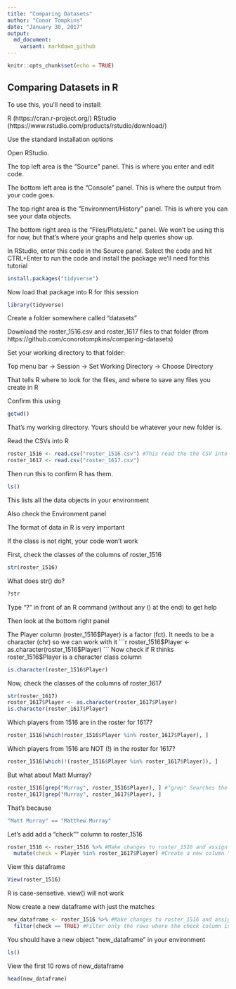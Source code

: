 ```yaml
---
title: "Comparing Datasets"
author: "Conor Tompkins"
date: "January 30, 2017"
output:
  md_document:
    variant: markdown_github
---
```


```r
knitr::opts_chunk$set(echo = TRUE)
```

## Comparing Datasets in R

To use this, you'll need to install:

R (https://cran.r-project.org/)
RStudio (https://www.rstudio.com/products/rstudio/download/)

Use the standard installation options

Open RStudio.

The top left area is the "Source" panel. This is where you enter and edit code.

The bottom left area is the "Console" panel. This is where the output from your code goes.

The top right area is the "Environment/History" panel. This is where you can see your data objects.

The bottom right area is the "Files/Plots/etc." panel. We won't be using this for now, but that's where your graphs and help queries show up.


In RStudio, enter this code in the Source panel. Select the code and hit CTRL+Enter to run the code and install the package we'll need for this tutorial
``` r
install.packages("tidyverse")
```

Now load that package into R for this session
```r
library(tidyverse)
```

Create a folder somewhere called "\comparing datasets"

Download the roster_1516.csv and roster_1617 files to that folder (from https://github.com/conorotompkins/comparing-datasets)

Set your working directory to that folder:

Top menu bar -> Session -> Set Working Directory -> Choose Directory

That tells R where to look for the files, and where to save any files you create in R

Confirm this using
```r
getwd()
```
That's my working directory. Yours should be whatever your new folder is.

Read the CSVs into R
```r
roster_1516 <- read.csv("roster_1516.csv") #This read the the CSV into R and creates a dataframe called "roster_1516"
roster_1617 <- read.csv("roster_1617.csv")
```

Then run this to confirm R has them.


```r
ls()
```
This lists all the data objects in your environment

Also check the Environment panel


The format of data in R is very important

If the class is not right, your code won't work

First, check the classes of the columns of roster_1516
```r
str(roster_1516)
```

What does str() do?
```r
?str
```

Type "?" in front of an R command (without any () at the end) to get help

Then look at the bottom right panel

The Player column (roster_1516$Player) is a factor (fct). It needs to be a character (chr) so we can work with it
```r
roster_1516$Player <- as.character(roster_1516$Player)
```
Now check if R thinks roster_1516$Player is a character class column
```r
is.character(roster_1516$Player)
```

Now, check the classes of the columns of roster_1617
```r
str(roster_1617)
roster_1617$Player <- as.character(roster_1617$Player)
is.character(roster_1617$Player)
```

Which players from 1516 are in the roster for 1617?
```r
roster_1516[which(roster_1516$Player %in% roster_1617$Player), ]
```

Which players from 1516 are NOT (!) in the roster for 1617?
```r
roster_1516[which(!(roster_1516$Player %in% roster_1617$Player)), ]
```

But what about Matt Murray?
```r
roster_1516[grep("Murray", roster_1516$Player), ] #"grep" Searches the Player column for a string containing "Murray"
roster_1617[grep("Murray", roster_1617$Player), ]
```

That's because
```r
"Matt Murray" == "Matthew Murray"
```

Let's add add a "check"" column to roster_1516
```r
roster_1516 <- roster_1516 %>% #Make changes to roster_1516 and assign it back to roster_1516
  mutate(check = Player %in% roster_1617$Player) #Create a new column "check" that checks if the rows in Player column from roster_1516 match the rows in roster_1617
```

View this dataframe
```r
View(roster_1516)
```
R is case-sensetive. view() will not work

Now create a new dataframe with just the matches
```r
new_dataframe <- roster_1516 %>% #Make changes to roster_1516 and assign it to a new object, new_dataframe
  filter(check == TRUE) #Filter only the rows where the check column is TRUE
```

You should have a new object "new_dataframe" in your environment
```r
ls()
```

View the first 10 rows of new_dataframe
```r
head(new_dataframe)
```